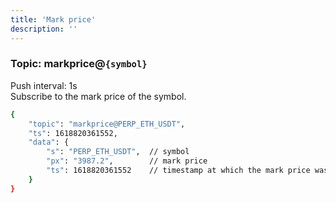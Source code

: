 ```yaml
---
title: 'Mark price'
description: ''
---
```


### Topic: markprice@`{symbol}`
Push interval: 1s  
Subscribe to the mark price of the symbol.





<ResponseExample>

```bash
{
    "topic": "markprice@PERP_ETH_USDT",
    "ts": 1618820361552,
    "data": {
        "s": "PERP_ETH_USDT",  // symbol
        "px": "3987.2",        // mark price
        "ts": 1618820361552    // timestamp at which the mark price was calculated
    }
}
```

</ResponseExample>



